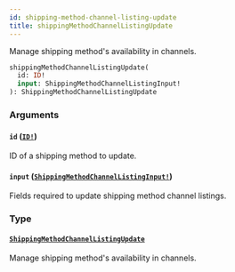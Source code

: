 ```yaml
---
id: shipping-method-channel-listing-update
title: shippingMethodChannelListingUpdate
---
```


Manage shipping method's availability in channels.

```graphql
shippingMethodChannelListingUpdate(
  id: ID!
  input: ShippingMethodChannelListingInput!
): ShippingMethodChannelListingUpdate

```

### Arguments

#### `id` ([`ID!`](/api-reference/scalars/id.mdx))

ID of a shipping method to update.

#### `input` ([`ShippingMethodChannelListingInput!`](/api-reference/inputs/shipping-method-channel-listing-input.mdx))

Fields required to update shipping method channel listings.

### Type

#### [`ShippingMethodChannelListingUpdate`](/api-reference/objects/shipping-method-channel-listing-update.mdx)

Manage shipping method's availability in channels.
